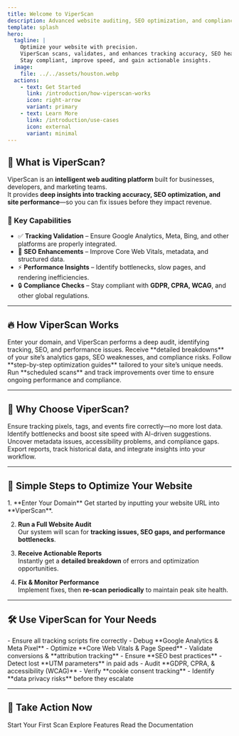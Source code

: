 ```yaml
---
title: Welcome to ViperScan
description: Advanced website auditing, SEO optimization, and compliance monitoring in one powerful tool.
template: splash
hero:
  tagline: |
    Optimize your website with precision.  
    ViperScan scans, validates, and enhances tracking accuracy, SEO health, and performance.  
    Stay compliant, improve speed, and gain actionable insights.
  image:
    file: ../../assets/houston.webp
  actions:
    - text: Get Started
      link: /introduction/how-viperscan-works
      icon: right-arrow
      variant: primary
    - text: Learn More
      link: /introduction/use-cases
      icon: external
      variant: minimal
---
```



## 🚀 What is ViperScan?

ViperScan is an **intelligent web auditing platform** built for businesses, developers, and marketing teams.  
It provides **deep insights into tracking accuracy, SEO optimization, and site performance**—so you can fix issues before they impact revenue.

### **🔑 Key Capabilities**
- ✅ **Tracking Validation** – Ensure Google Analytics, Meta, Bing, and other platforms are properly integrated.
- 🚀 **SEO Enhancements** – Improve Core Web Vitals, metadata, and structured data.
- ⚡ **Performance Insights** – Identify bottlenecks, slow pages, and rendering inefficiencies.
- 🔒 **Compliance Checks** – Stay compliant with **GDPR, CPRA, WCAG**, and other global regulations.

---

## 🔥 How ViperScan Works

<CardGrid stagger>
  <Card title="🔍 Scan Your Website" icon="search">
    Enter your domain, and ViperScan performs a deep audit, identifying tracking, SEO, and performance issues.
  </Card>
  <Card title="📊 Get Actionable Reports" icon="chart-line">
    Receive **detailed breakdowns** of your site’s analytics gaps, SEO weaknesses, and compliance risks.
  </Card>
  <Card title="🛠 Implement Fixes" icon="tools">
    Follow **step-by-step optimization guides** tailored to your site’s unique needs.
  </Card>
  <Card title="📈 Monitor & Improve" icon="repeat">
    Run **scheduled scans** and track improvements over time to ensure ongoing performance and compliance.
  </Card>
</CardGrid>

---

## 🎯 Why Choose ViperScan?

<CardGrid>
  <Card title="✅ Data Accuracy & Validation" icon="check-circle">
    Ensure tracking pixels, tags, and events fire correctly—no more lost data.
  </Card>
  <Card title="⚡ Performance Optimization" icon="speedometer">
    Identify bottlenecks and boost site speed with AI-driven suggestions.
  </Card>
  <Card title="🔍 SEO & Compliance Insights" icon="shield-check">
    Uncover metadata issues, accessibility problems, and compliance gaps.
  </Card>
  <Card title="📢 Custom Reporting & Integrations" icon="layers">
    Export reports, track historical data, and integrate insights into your workflow.
  </Card>
</CardGrid>

---

## 🔧 **Simple Steps to Optimize Your Website**

<Steps>
1. **Enter Your Domain**  
   Get started by inputting your website URL into **ViperScan**.

2. **Run a Full Website Audit**  
   Our system will scan for **tracking issues, SEO gaps, and performance bottlenecks**.

3. **Receive Actionable Reports**  
   Instantly get a **detailed breakdown** of errors and optimization opportunities.

4. **Fix & Monitor Performance**  
   Implement fixes, then **re-scan periodically** to maintain peak site health.
</Steps>

---

## 🛠 **Use ViperScan for Your Needs**

<Tabs>
  <TabItem label="Developers" icon="code">
    - Ensure all tracking scripts fire correctly  
    - Debug **Google Analytics & Meta Pixel**  
    - Optimize **Core Web Vitals & Page Speed**
  </TabItem>
  
  <TabItem label="Marketers" icon="chart-line">
    - Validate conversions & **attribution tracking**  
    - Ensure **SEO best practices**  
    - Detect lost **UTM parameters** in paid ads
  </TabItem>
  
  <TabItem label="Compliance Teams" icon="shield-check">
    - Audit **GDPR, CPRA, & accessibility (WCAG)**  
    - Verify **cookie consent tracking**  
    - Identify **data privacy risks** before they escalate
  </TabItem>
</Tabs>

---

## 🚀 Take Action Now

<LinkButton href="/introduction/how-viperscan-works" variant="primary" icon="right-arrow">
  Start Your First Scan
</LinkButton>

<LinkButton href="/introduction/how-viperscan-works" variant="secondary" icon="open-book">
  Explore Features
</LinkButton>

<LinkButton href="/introduction/how-viperscan-works" variant="minimal" icon="external">
  Read the Documentation
</LinkButton>
